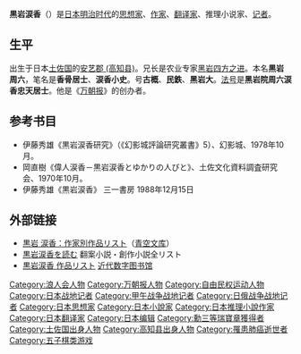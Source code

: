 {{japanese|image=Kuroiwa Ruikou.jpg|japanese=黒岩涙香|kana=くろいわ るいこう|romaji=Kuroiwa Ruikou}}
'''黒岩涙香'''（{{bd|1862年|11月20日|1920年|10月6日|Kuroiwa Ruikou}}）是[[日本|日本]][[明治时代|明治时代]]的[[思想家|思想家]]、[[作家|作家]]、[[翻译家|翻译家]]、推理小说家、[[记者|记者]]。

==生平==
出生于日本[[土佐国|土佐国]]的[[安艺郡_(高知县)|安艺郡 (高知县)]]。兄长是农业专家[[黑岩四方之进|黑岩四方之进]]。本名'''黒岩周六'''，笔名是'''香骨居士'''、'''涙香小史'''。号'''古概'''、'''民鉄'''、'''黑岩大'''。[[法号|法号]]是'''黑岩院周六涙香忠天居士'''。他是《[[万朝报|万朝报]]》的创办者。

== 参考书目 ==
* 伊藤秀雄《黒岩涙香研究》（《幻影城評論研究叢書》5）、幻影城、1978年10月。
* 岡直樹《偉人涙香－黒岩涙香とゆかりの人びと》、土佐文化資料調査研究会、1970年10月。
* 伊藤秀雄《黒岩涙香》 三一書房 1988年12月15日

== 外部链接 ==
* [http://www.aozora.gr.jp/index_pages/person179.html 黒岩 涙香：作家別作品リスト]{{Wayback|url=http://www.aozora.gr.jp/index_pages/person179.html |date=20120114200302 }}（[[青空文库|青空文库]]）
* [https://web.archive.org/web/20120113145906/http://homepage3.nifty.com/iwawi/dozou/kansou2/kuroruik.htm 黒岩涙香を読む] 翻案小説・創作小説全リスト
* [http://kindai.ndl.go.jp/BIBibList.php?tpl_keyword=%B9%F5%B4%E4%CE%DE%B9%E1 黒岩涙香 作品リスト]{{dead link|date=2018年5月 |bot=InternetArchiveBot |fix-attempted=yes }} [[近代数字图书馆|近代数字图书馆]]

{{normdaten}}
{{DEFAULTSORT:Kuroiwa Ruikou}}
[[Category:浪人会人物|Category:浪人会人物]]
[[Category:万朝报人物|Category:万朝报人物]]
[[Category:自由民权运动人物|Category:自由民权运动人物]]
[[Category:日本战地记者|Category:日本战地记者]]
[[Category:甲午战争战地记者|Category:甲午战争战地记者]]
[[Category:日俄战争战地记者|Category:日俄战争战地记者]]
[[Category:日本思想家|Category:日本思想家]]
[[Category:日本小說家|Category:日本小說家]]
[[Category:日本推理小說作家|Category:日本推理小說作家]]
[[Category:日本翻译家|Category:日本翻译家]]
[[Category:日本编辑|Category:日本编辑]]
[[Category:勳三等瑞寶章獲得者|Category:勳三等瑞寶章獲得者]]
[[Category:土佐国出身人物|Category:土佐国出身人物]]
[[Category:高知县出身人物|Category:高知县出身人物]]
[[Category:罹患肺癌逝世者|Category:罹患肺癌逝世者]]
[[Category:五子棋类游戏|Category:五子棋类游戏]]